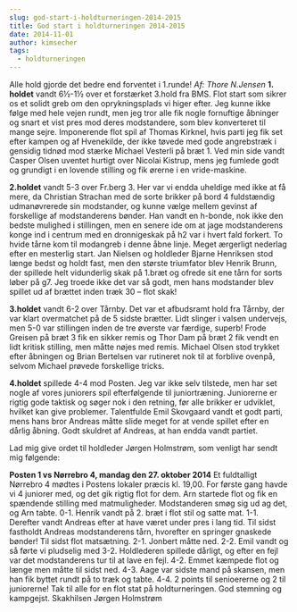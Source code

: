 ```yaml
---
slug: god-start-i-holdturneringen-2014-2015
title: God start i holdturneringen 2014-2015
date: 2014-11-01
author: kimsecher
tags:
  - holdturneringen
---
```

Alle hold gjorde det bedre end forventet i 1.runde!
<em>Af: Thore N.Jensen</em>
<strong>1. holdet</strong> vandt 6½-1½ over et forstærket 3.hold fra BMS. Flot start som sikrer os et solidt greb om den oprykningsplads vi higer efter. Jeg kunne ikke følge med hele vejen rundt, men jeg tror alle fik nogle fornuftige åbninger og snart et vist pres mod deres modstandere, som blev konverteret til mange sejre. Imponerende flot spil af Thomas Kirknel, hvis parti jeg fik set efter kampen og af Hvenekilde, der ikke tøvede med gode angrebstræk i gensidig tidnød mod stærke Michael Vesterli på bræt 1. Ved min side vandt Casper Olsen uventet hurtigt over Nicolai Kistrup, mens jeg fumlede godt og grundigt i en lovende stilling og fik ørerne i en vride-maskine.

<strong>2.holdet</strong> vandt 5-3 over Fr.berg 3. Her var vi endda uheldige med ikke at få mere, da Christian Strachan med de sorte brikker på bord 4 fuldstændig udmanøvrerede sin modstander, og kunne vælge mellem gevinst af forskellige af modstanderens bønder. Han vandt en h-bonde, nok ikke den bedste mulighed i stillingen, men en senere ide om at jage modstanderens konge ind i centrum med en dronnigeskak på h2 var i hvert fald forkert. To hvide tårne kom til modangreb i denne åbne linje. Meget ærgerligt nederlag efter en mesterlig start. Jan Nielsen og holdleder Bjarne Henriksen stod længe bedst og holdt fast, men den største triumfator blev Henrik Brunn, der spillede helt vidunderlig skak på 1.bræt og ofrede sit ene tårn for sorts løber på g7. Jeg troede ikke det var så godt, men hans modstander blev spillet ud af brættet inden træk 30 – flot skak!

<strong>3.holdet</strong> vandt 6-2 over Tårnby. Det var et afbudsramt hold fra Tårnby, der var klart overmatchet på de 5 sidste brætter. Lidt slinger i valsen undervejs, men 5-0 var stillingen inden de tre øverste var færdige, superb! Frode Greisen på bræt 3 fik en sikker remis og Thor Dam på bræt 2 fik vendt en lidt kritisk stilling, men måtte nøjes med remis. Michael Olsen stod trykket efter åbningen og Brian Bertelsen var rutineret nok til at forblive ovenpå, selvom Michael prøvede forskellige tricks.

<strong>4.holdet</strong> spillede 4-4 mod Posten. Jeg var ikke selv tilstede, men har set nogle af vores juniorers spil efterfølgende til juniortræning. Juniorerne er rigtig gode taktisk og søger nok i den retning, før alle brikker er udviklet, hvilket kan give problemer. Talentfulde Emil Skovgaard vandt et godt parti, mens hans bror Andreas måtte slide meget for at vende spillet efter en dårlig åbning. Godt skuldret af Andreas, at han endda vandt partiet.

Lad mig give ordet til holdleder Jørgen Holmstrøm, som venligt har sendt mig følgende:

<strong>Posten 1 vs Nørrebro 4, mandag den 27. oktober 2014</strong>
Et fuldtalligt Nørrebro 4 mødtes i Postens lokaler præcis kl. 19,00. For første gang havde vi 4 juniorer med, og det gik rigtig flot for dem. Arn startede flot og fik en spændende stilling med matmuligheder. Modstanderen smøg sig ud ag det, og Arn tabte. 0-1. Henrik vandt på 2. bræt i flot stil og satte mat. 1-1. Derefter vandt Andreas efter at have været under pres i lang tid. Til sidst fastholdt Andreas modstanderens tårn, hvorefter en springer gnaskede bønder! Til sidst flot matsætning. 2-1. Jonbert måtte ned. 2-2. Emil vandt og så førte vi pludselig med 3-2. Holdlederen spillede dårligt, og efter en fejl var det modstanderens tur til at lave en fejl. 4-2. Emmet kæmpede flot og længe men måtte til sidst ned.
4-3. Aage var sidste mand på skansen, men han fik byttet rundt på to træk og tabte. 4-4. 2 points til senioererne og 2 til juniorerne!
Tak til alle for en flot stat på holdturneringen. God stemning og kampgejst.
Skakhilsen Jørgen Holmstrøm
